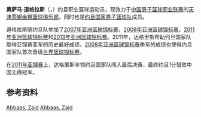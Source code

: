 {{篮球运动员
| photo = 
| caption = 
| position = [[组织后卫|组织后卫]]
| nickname = 
| height = 195米
| weight = 90公斤
| team = [[天津荣钢金狮篮球俱乐部|天津荣钢男篮]]
| number = 10
| nationality = Jordan
| birth_date = {{Birth date and age|1979|9|18}}
| birth_place = [[约旦|约旦]][[安曼|安曼]]
| highschool = 
| college = 
| draft =  
| draft_year = 
| draft_team = 
| career_start =  2007
| career_end = 
}}

'''奥萨马·道格拉斯'''（{{lang-ar|'''زيد عباس'''|}}，{{bd|1979年|9月18日||}}）约旦职业篮球运动员，现效力于[[中国男子篮球职业联赛|中国男子篮球职业联赛]]的[[天津荣钢金狮篮球俱乐部|天津荣钢金狮篮球俱乐部]]，同时也是[[约旦国家男子篮球队|约旦国家男子篮球队]]成员。

道格拉斯随约旦队参加了[[2007年亚洲篮球锦标赛|2007年亚洲篮球锦标赛]]，[[2009年亚洲篮球锦标赛|2009年亚洲篮球锦标赛]]，[[2011年亚洲篮球锦标赛|2011年亚洲篮球锦标赛]]和[[2013年亚洲篮球锦标赛|2013年亚洲篮球锦标赛]]。2011年，达格里斯帮助约旦国家队取得亚锦赛亚军的历史最好成绩，[[2009年亚洲篮球锦标赛|2009年亚洲篮球锦标赛]]季军的成绩也使得约旦国家队首次晋级[[2010年世界篮球锦标赛|世界篮球锦标赛]]。

在[[2011年亚洲篮球锦标赛|2011年亚锦赛]]上，达格里斯率领约旦国家队闯入最后决赛，最终约旦1分惜败中国无缘冠军。

==参考资料==
{{Reflist}}

{{DEFAULTSORT: Daghles, Osama}}
{{Jordan National Basketball Team roster}}
[[Category:约旦篮球运动员|Abbaas, Zaid]]
[[Category:中国篮球联赛外援|Abbaas, Zaid]]